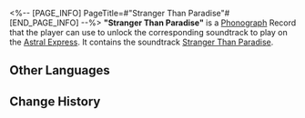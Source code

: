 <%-- [PAGE_INFO]
PageTitle=#"Stranger Than Paradise"#
[END_PAGE_INFO] --%>
{{Item Infobox
|id          = 210321
|image       = Item Stranger Than Paradise.png
|type        = Disk
|invCategory = Valuables
|rarity      = 3
|effect      = 
|description = A record that can be played on the Express' phonograph. It might be a chance acquisition or a gift from someone else. All sorts of memories surge up when the music plays &mdash; the smiles, encounters, touches, and the excitement of battle. Maybe that is why people still collect records even as society rapidly advances.<br />The current record contains the track "Stranger Than Paradise."
}}
{{Description|''A whole new world, where everything remains the same.''}}
'''"Stranger Than Paradise"''' is a [[Phonograph]] Record that the player can use to unlock the corresponding soundtrack to play on the [[Astral Express]]. It contains the soundtrack [[Stranger Than Paradise]].

==Other Languages==
{{Other Languages
|en   = "Stranger Than Paradise"
|zhs  = 《乐园陌影》
|zht  = 《樂園陌影》
|ja   = 『ストレンジャー・ザン・パラダイス』
|ko   = ≪낙원의 낯선 그림자≫
|es   = Sombras desconocidas en el paraíso
|fr   = «&nbsp;Stranger Than Paradise&nbsp;»
|ru   = Stranger Than Paradise
|th   = "Stranger Than Paradise"
|vi   = "Thiên Đường Xa Lạ"
|de   = „Seltsamer als das Paradies“
|id   = "Stranger Than Paradise"
|pt   = Stranger Than Paradise
}}

==Change History==
{{Change History|2.1}}